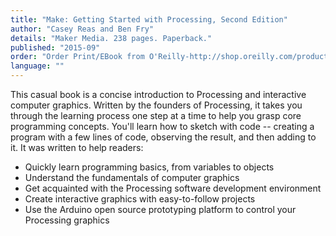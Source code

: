 ```yaml
---
title: "Make: Getting Started with Processing, Second Edition"
author: "Casey Reas and Ben Fry"
details: "Maker Media. 238 pages. Paperback."
published: "2015-09"
order: "Order Print/EBook from O'Reilly-http://shop.oreilly.com/product/0636920031406.do, Order from Amazon-http://www.amazon.com/gp/product/1457187086/ref=as_li_tl?ie=UTF8&camp=1789&creative=390957&creativeASIN=1457187086&linkCode=as2&tag=processing09-20&linkId=JEJC22CTQ5ZF4ZYO"
language: ""
---
```


This casual book is a concise introduction to Processing and interactive computer graphics. Written by the founders of Processing, it takes you through the learning process one step at a time to help you grasp core programming concepts. You'll learn how to sketch with code -- creating a program with a few lines of code, observing the result, and then adding to it. It was written to help readers:

- Quickly learn programming basics, from variables to objects
- Understand the fundamentals of computer graphics
- Get acquainted with the Processing software development environment
- Create interactive graphics with easy-to-follow projects
- Use the Arduino open source prototyping platform to control your Processing graphics
